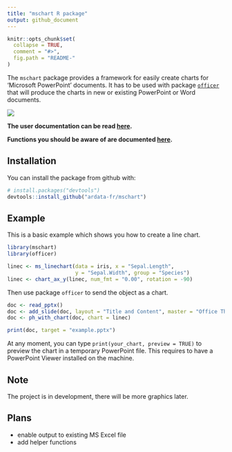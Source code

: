 ```yaml
---
title: "mschart R package"
output: github_document
---
```


<!-- README.md is generated from README.Rmd. Please edit that file -->

```r
knitr::opts_chunk$set(
  collapse = TRUE,
  comment = "#>",
  fig.path = "README-"
)
```

The `mschart` package provides a framework for easily create charts for 'Microsoft PowerPoint' documents. It has to be used with package [`officer`](https://davidgohel.github.io/officer) that will produce 
the charts in new or existing PowerPoint or Word documents.

<img src="tools/ms_barchart.png" align="center"/>

**The user documentation can be read [here](https://ardata-fr.github.io/mschart/articles/introduction.html).**

**Functions you should be aware of are documented [here](https://ardata-fr.github.io/mschart/reference/index.html).**

## Installation

You can install the package from github with:

```r
# install.packages("devtools")
devtools::install_github("ardata-fr/mschart")
```

## Example

This is a basic example which shows you how to create a line chart.

```r
library(mschart)
library(officer)

linec <- ms_linechart(data = iris, x = "Sepal.Length",
                      y = "Sepal.Width", group = "Species")
linec <- chart_ax_y(linec, num_fmt = "0.00", rotation = -90)
```

Then use package `officer` to send the object as a chart.

```r
doc <- read_pptx()
doc <- add_slide(doc, layout = "Title and Content", master = "Office Theme")
doc <- ph_with_chart(doc, chart = linec)

print(doc, target = "example.pptx")
```

At any moment, you can type `print(your_chart, preview = TRUE)` to preview the chart in a temporary PowerPoint file. This requires to have a PowerPoint Viewer installed on the machine.

## Note

The project is in development, there will be more graphics later.

## Plans 

* enable output to existing MS Excel file
* add helper functions
